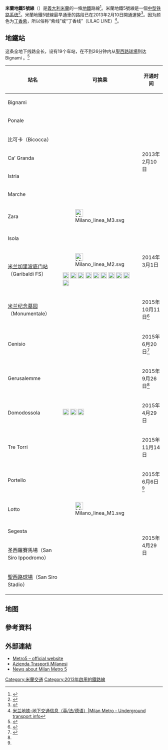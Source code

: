 '''米蘭地鐵5號線'''（{{lang-it|Linea M5}}）是[[義大利|義大利]][[米蘭|米蘭]]的一條[[米蘭地鐵|地鐵]]路線<ref name="Metro 5 SpA">{{cite web |url=http://www.metro-5.com/index.php/sostenibilita |title=Sostenibilità |publisher=Metro 5 SpA |language=it |trans_title=Sustainability |accessdate=6 June 2015 |archive-date=2016-06-16 |archive-url=https://web.archive.org/web/20160616091623/http://www.metro-5.com/index.php/sostenibilita |dead-url=no }}</ref>。米蘭地鐵5號線是一個[[中型铁路系统|中型铁路系统]]<ref name="MM">{{cite web |url=http://www.metropolitanamilanese.it/pub/page/MM/metropolitane_milano?contentId=925 |title=Milan Line 5 The purple line connecting Garibaldi and Monza |publisher=Metropolitana Milanese S.p.A. |date= |accessdate=7 August 2015 |archive-date=2015-09-27 |archive-url=https://web.archive.org/web/20150927151813/http://www.metropolitanamilanese.it/pub/page/MM/metropolitane_milano?contentId=925 |dead-url=no }}</ref>。米蘭地鐵5號線最早通車的路段已在2013年2月10日開通運營<ref name="RGI-2013-10-06">{{cite journal |url=http://www.railwaygazette.com/news/urban/single-view/view/milano-metros-first-driverless-line-opens.html |title=Milano Metro’s first driverless line inaugurated |journal=Railway Gazette International |date=6 February 2013 |accessdate=6 June 2015 |archive-date=2015-06-08 |archive-url=https://web.archive.org/web/20150608010715/http://www.railwaygazette.com/news/urban/single-view/view/milano-metros-first-driverless-line-opens.html |dead-url=no }}</ref>。因为颜色为[[丁香紫|丁香紫]]，所以俗称“紫线”或“丁香线”（LILAC LINE）<ref>[https://www.milanpublictransport.com/metro-milan/ 米兰地铁-地下交通信息（英/法/德语）|Milan Metro - Underground transport info]</ref>。
==地鐵站==
这条全地下线路全长{{convert|12.8|km|mi|adj=off}}，设有19个车站，在不到26分钟内从[[聖西路球場|聖西路球場]]到达Bignami 。<ref name=metro5official>{{cite web|title=Connessione in corso: stiamo mettendo Milano in linea con il futuro |url=http://www.metro-5.com/index.php/home-page |publisher=Metro5 S.p.A. |access-date=24 December 2011 |url-status=dead |archive-url=https://web.archive.org/web/20120101101912/http://www.metro-5.com/index.php/home-page |archive-date=1 January 2012 }}</ref>

{| class="wikitable"
! 站名
! 可换乘
! 开通时间
|-
|  Bignami
|
| rowspan="7" | 2013年2月10日
|-
|  Ponale
| 
|-
|  比可卡（Bicocca）
|
|-
|  Ca’ Granda
|
|-
|  Istria
|
|-
|  Marche
|
|-
|  Zara
|  [[File:Milano_linea_M3.svg|25px]]
|-
|  Isola
|
| rowspan="2" | 2014年3月1日
|-
|  [[米兰加里波底门站|米兰加里波底门站]]（Garibaldi FS）
| [[File:Milano_linea_M2.svg|25px]]

[[File:Milano_S1.svg|20px]] [[File:Milano_S2.svg|20px]] [[File:Milano_S5.svg|20px]] [[File:Milano_S6.svg|20px]] [[File:Milano_S7.svg|20px]] [[File:Milano_S8.svg|20px]] [[File:Milano_S11.svg|20px]] [[File:Milano_S12.svg|20px]] [[File:Milano_S13.svg|20px]] [[File:tren.svg|20px]]
|-
|  [[米兰纪念墓园|米兰纪念墓园]]（Monumentale）
|
| 2015年10月11日<ref name="wanted2">{{cite web |url=http://www.wantedinmilan.com/news/milan-to-open-monumentale-metro-station-with-a-party/ |title=Milan to open Monumentale metro station with a party |website=Wanted in Milan |date=9 October 2015 |access-date=11 October 2015}}</ref>
|-
|  Cenisio
|
| 2015年6月20日<ref name="wanted">{{cite web |url=http://www.wantedinmilan.com/news/two-new-m5-stations-to-open-shortly/ |title=Two new M5 stations to open shortly |website=Wanted in Milan |date=28 May 2015 |access-date=7 August 2015}}</ref>
|-
|  Gerusalemme
|
| 2015年9月26日<ref name="wanted2" />
|-
|  Domodossola
| [[File:Milano_S3.svg|20px]] [[File:Milano_S4.svg|20px]] [[File:tren.svg|20px]]
| 2015年4月29日
|-
|  Tre Torri
|
| 2015年11月14日
|-
|  Portello
|
| 2015年6月6日<ref name="wanted" />
|-
|  Lotto
| [[File:Milano_linea_M1.svg|25px]]
| rowspan="4" | 2015年4月29日
|-
|  Segesta
|
|-
|  圣西羅賽馬場（San Siro Ippodromo）
|
|-
|  [[聖西路球場|聖西路球場]]（San Siro Stadio）
|
|}
==地图==
{{maplink|type=line|frame=yes
|id2 = Q3947983|type2=point|marker2=rail-metro|title2=[[San_Siro_Stadio_(Milan_Metro)|San Siro Stadio (Milan Metro)]]
|id3 = Q3947981|type3=point|marker3=rail-metro|title3=[[San_Siro_Ippodromo_(Milan_Metro)|San Siro Ippodromo (Milan Metro)]]
|id4 = Q3954249|type4=point|marker4=rail-metro|title4=[[Segesta_(Milan_Metro)|Segesta (Milan Metro)]]
|id5 = Q3998075|type5=point|marker5=rail-metro|title5=[[Tre_Torri_(Milan_Metro)|Tre Torri (Milan Metro)]]
|id6 = Q1087026|type6=point|marker6=rail-metro|title6=[[Garibaldi_FS_(Milan_Metro)|Garibaldi FS (Milan Metro)]]
|id7 = Q1088305|type7=point|marker7=rail-metro|title7=[[Zara_(Milan_Metro)|Zara (Milan Metro)]]
|id8 = Q2902416|type8=point|marker8=rail-metro|title8=[[Bignami_(Milan_Metro)|Bignami (Milan Metro)]]
|id9 = Q3639727|type9=point|marker9=rail-metro|title9=[[Bicocca_(Milan_Metro)|Bicocca (Milan Metro)]]
|id10 = Q3907907|type10=point|marker10=rail-metro|title10=[[Ponale_(Milan_Metro)|Ponale (Milan Metro)]]
|id11 = Q3664398|type11=point|marker11=rail-metro|title11=[[Cenisio_(Milan_Metro)|Cenisio (Milan Metro)]]
|id12 = Q3845747|type12=point|marker12=rail-metro|title12=[[Marche_(Milan_Metro)|Marche (Milan Metro)]]
|id13 = Q3802661|type13=point|marker13=rail-metro|title13=[[Isola_(Milan_Metro)|Isola (Milan Metro)]]
|id14 = Q3862568|type14=point|marker14=rail-metro|title14=[[Monumentale_(Milan_Metro)|Monumentale (Milan Metro)]]
|id15 = Q3649077|type15=point|marker15=rail-metro|title15=[[Ca’_Granda_(Milan_Metro)|Ca’ Granda (Milan Metro)]]
|id16 = Q3803878|type16=point|marker16=rail-metro|title16=[[Istria_(Milan_Metro)|Istria (Milan Metro)]]
|id17 = Q3713387|type17=point|marker17=rail-metro|title17=[[Domodossola_(Milan_Metro)|Domodossola (Milan Metro)]]
|id18 = Q3909031|type18=point|marker18=rail-metro|title18=[[Portello_(Milan_Metro)|Portello (Milan Metro)]]
|id19 = Q1085126|type19=point|marker19=rail-metro|title19=[[Lotto_(Milan_Metro)|Lotto (Milan Metro)]]
|id20 = Q3761342|type20=point|marker20=rail-metro|title20=[[Gerusalemme_(Milan_Metro)|Gerusalemme (Milan Metro)]]
|stroke-color=#998ec4
|frame-align=center
|zoom=13
|frame-width=700
|frame-height=500
}}

==參考資料==
{{Reflist}}
==外部連結==
{{commons|Category:Line M5 (Milan metro)|Milan Metro Line 5}}
*[http://www.metro-5.com/ Metro5 – official website] {{Wayback|url=http://www.metro-5.com/ |date=20170910205841 }}
*[http://www.atm-mi.it/en/Pages/default.aspx Azienda Trasporti Milanesi] {{Wayback|url=http://www.atm-mi.it/en/Pages/default.aspx |date=20161120004131 }}
*[http://www.metroricerche.it/blog News about Milan Metro 5] {{Wayback|url=http://www.metroricerche.it/blog |date=20210225160251 }}
[[Category:米蘭交通|Category:米蘭交通]]
[[Category:2013年啟用的鐵路線|Category:2013年啟用的鐵路線]]